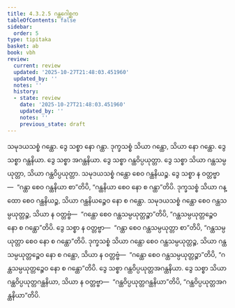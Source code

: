 ```yaml
---
title: 4.3.2.5 ဂန္ထဂေါစ္ဆက
tableOfContents: false
sidebar:
  order: 5
type: tipitaka
basket: ab
book: vbh
review:
  current: review
  updated: '2025-10-27T21:48:03.451960'
  updated_by: ''
  notes: ''
  history:
  - state: review
    date: '2025-10-27T21:48:03.451960'
    updated_by: ''
    notes: ''
    previous_state: draft
---
```



<ReviewStatus review={frontmatter.review} showDetails={true} />

<HypothesisAnnotation frontmatter={frontmatter} />

<DynamicBreadcrumb />

<Paragraph number="848" book="vbh">
သမုဒယသစ္စံ ဂန္ထော. ဒွေ သစ္စာ နော ဂန္ထာ. ဒုက္ခသစ္စံ သိယာ ဂန္ထော, သိယာ နော ဂန္ထော. ဒွေ သစ္စာ ဂန္ထနိယာ. ဒွေ သစ္စာ အဂန္ထနိယာ. ဒွေ သစ္စာ ဂန္ထဝိပ္ပယုတ္တာ. ဒွေ သစ္စာ သိယာ ဂန္ထသမ္ပယုတ္တာ, သိယာ ဂန္ထဝိပ္ပယုတ္တာ. သမုဒယသစ္စံ ဂန္ထော စေဝ ဂန္ထနိယဉ္စ. ဒွေ သစ္စာ န ဝတ္တဗ္ဗာ—  “ဂန္ထာ စေဝ ဂန္ထနိယာ စာ”တိပိ, “ဂန္ထနိယာ စေဝ နော စ ဂန္ထာ”တိပိ. ဒုက္ခသစ္စံ သိယာ ဂန္ထော စေဝ ဂန္ထနိယဉ္စ, သိယာ ဂန္ထနိယဉ္စေဝ နော စ ဂန္ထော. သမုဒယသစ္စံ ဂန္ထော စေဝ ဂန္ထသမ္ပယုတ္တဉ္စ, သိယာ န ဝတ္တဗ္ဗံ—  “ဂန္ထော စေဝ ဂန္ထသမ္ပယုတ္တဉ္စာ”တိပိ, “ဂန္ထသမ္ပယုတ္တဉ္စေဝ နော စ ဂန္ထော”တိပိ. ဒွေ သစ္စာ န ဝတ္တဗ္ဗာ—  “ဂန္ထာ စေဝ ဂန္ထသမ္ပယုတ္တာ စာ”တိပိ, “ဂန္ထသမ္ပယုတ္တာ စေဝ နော စ ဂန္ထော”တိပိ. ဒုက္ခသစ္စံ သိယာ ဂန္ထော စေဝ ဂန္ထသမ္ပယုတ္တဉ္စ, သိယာ ဂန္ထသမ္ပယုတ္တဉ္စေဝ နော စ ဂန္ထော, သိယာ န ဝတ္တဗ္ဗံ—  “ဂန္ထော စေဝ ဂန္ထသမ္ပယုတ္တဉ္စာ”တိပိ, “ဂန္ထသမ္ပယုတ္တဉ္စေဝ နော စ ဂန္ထော”တိပိ. ဒွေ သစ္စာ ဂန္ထဝိပ္ပယုတ္တအဂန္ထနိယာ. ဒွေ သစ္စာ သိယာ ဂန္ထဝိပ္ပယုတ္တဂန္ထနိယာ, သိယာ န ဝတ္တဗ္ဗာ—  “ဂန္ထဝိပ္ပယုတ္တဂန္ထနိယာ”တိပိ, “ဂန္ထဝိပ္ပယုတ္တအဂန္ထနိယာ”တိပိ.
</Paragraph>
